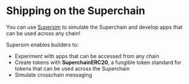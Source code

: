 # Shipping on the Superchain

You can use [Supersim](https://github.com/ethereum-optimism/supersim) to simulate the Superchain and develop apps that can be used across any chain!

Supersim enables builders to:

* Experiment with apps that can be accessed from any chain
* Create tokens with **SuperchainERC20**, a fungible token standard for tokens that can be used across the Superchain
* Simulate crosschain messaging
